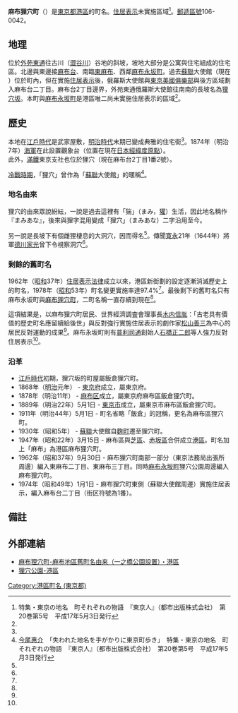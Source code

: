 {{Pathnav|日本|東京都|[[港區_(東京都)|港區]]|frame=1}}
{{Infobox Settlement
|official_name = 麻布狸穴町
|native_name =
|settlement_type = [[町|町]]
|image_skyline =
|imagesize =
|image_caption =
|image_flag =
|image_seal =
| image_map =
| map_caption =
| pushpin_map =
|subdivision_type = [[國家|國家]]
|subdivision_name = [[File:Flag_of_Japan.svg|border]] [[日本|日本]]
|subdivision_type1 = [[都道府縣|都道府縣]]
|subdivision_name1 = [[File:Flag_of_Tokyo_Prefecture.svg|25px]] [[東京都|東京都]]
|subdivision_type2 = [[東京都區部|特別區]]
|subdivision_name2 = [[File:Flag_of_Minato,_Tokyo.svg|25px]] [[港區_(東京都)|港區]]
|established_title =
|established_date =
|government_type =
|leader_title =
|leader_name =
|area_magnitude =
|area_total_sq_mi =
|area_total_km2 =
|area_land_sq_mi =
|area_land_km2 =
|area_urban_sq_mi =
|area_urban_km2 =
|area_metro_km2 =
|area_metro_sq_mi =
|population_as_of= 2013年（平成25年）7月1日
|population_footnotes =
|population_total = 308<ref>[http://www.city.minato.tokyo.jp/toukeichousa/kuse/toke/jinko/chocho/azabu/2013/07.html 港区公式ホームページ／2013年7月（町丁目別人口・世帯数（麻布地区総合支所管内））]</ref>
|population_urban =
|population_metro =
|population_density_sq_mi =
|population_density_km2 =
| timezone = [[日本標準時間|JST]]
| utc_offset = +9
|timezone_DST =
|utc_offset_DST =
|latd=|latm=|lats=|latNS=
|longd=|longm=|longs=|longEW=
|elevation_footnotes=
|elevation_m =
|elevation_ft =
|postal_code_type = [[郵遞區號|郵遞區號]]
|postal_code = 106-0042
|area_code =
|website =
|footnotes =
}}
'''麻布狸穴町'''（{{jpn|j=麻布狸穴町|hg=あざぶまみあなちょう|rm=Azabu-mamianachō|f=y}}）是[[東京都|東京都]][[港區_(東京都)|港區]]的町名。[[住居表示|住居表示]]未實施區域<ref name="tokyojin">特集・東京の地名　町それぞれの物語　『東京人』（都市出版株式会社）　第20巻第5号　平成17年5月3日発行</ref>。[[郵遞區號|郵遞區號]]106-0042。

== 地理 ==
位於[[外苑東通|外苑東通]]往古川（[[澀谷川|澀谷川]]）谷地的斜坡，坡地大部分是公寓與住宅組成的住宅區。北邊與東邊接[[麻布台|麻布台]]、南臨[[東麻布|東麻布]]、西鄰[[麻布永坂町|麻布永坂町]]。過去[[蘇聯|蘇聯]]大使館（現在{{Link-ru|俄羅斯駐日大使館|Посольство России в Японии|俄羅斯大使館}} ）位於町內，但在實施[[住居表示|住居表示]]後，俄羅斯大使館與[[東京美國俱樂部|東京美國俱樂部]]與後方區域劃入麻布台二丁目。麻布台2丁目邊界，外苑東通俄羅斯大使館往南南的長坡名為[[狸穴坂|狸穴坂]]。本町與[[麻布永坂町|麻布永坂町]]是港區唯二尚未實施住居表示的區域<ref name="tokyojin" />。

== 歷史 ==
本地在[[江戶時代|江戶時代]]是武家屋敷，[[明治時代|明治時代]]末期已變成典雅的住宅街<ref name="tokyojin"/>。1874年（明治7年）[[大日本帝國海軍|海軍]]在此設置觀象台（位置在現在[[日本經緯度原點|日本經緯度原點]]）。<br />
此外，[[滿鐵|滿鐵]]東京支社也位於狸穴（現在麻布台2丁目1番2號）。

[[冷戰|冷戰時期]]，「狸穴」曾作為「[[蘇聯|蘇聯]]大使館」的暱稱<ref name="tokyojinimao">[[今尾惠介|今尾惠介]]　「失われた地名を手がかりに東京町歩き」　特集・東京の地名　町それぞれの物語　『東京人』（都市出版株式会社）　第20巻第5号　平成17年5月3日発行</ref>。

=== 地名由來 ===
狸穴的由來眾說紛紜，一說是過去這裡有「猯」（まみ，[[獾|獾]]）生活，因此地名稱作『まみあな』，後來與狸字混用變成「狸穴」（まみあな）二字沿用至今。

另一說是長坡下有個雌狸棲息的大洞穴，因而得名<ref name="tokyojin"/>。傳聞[[寛永|寛永]]21年（1644年）將軍[[德川家光|德川家光]]曾下令視察洞穴<ref name="tokyojin"/>。

===剩餘的舊町名===
1962年（[[昭和|昭和]]37年）[[住居表示法律|住居表示法律]]成立以來，港區新街劃的設定逐漸消滅歷史上的町名，1978年（[[昭和|昭和]]53年）町名變更實施率達97.4%<ref name="tokyojin"/>。最後剩下的舊町名只有麻布永坂町與[[麻布狸穴町|麻布狸穴町]]，二町名稱一直存續到現在<ref name="tokyojin"/>。

這項結果是，以麻布狸穴町居民、世界經濟調査會理事長[[木内信胤|木内信胤]]：「古老具有價值的歷史町名應留續給後世」與反對強行實施住居表示的劇作家[[松山善三|松山善三]]為中心的居民反對運動的成果<ref name="tokyojin"/>。麻布永坂町則有[[普利司通|普利司通]]創始人[[石橋正二郎|石橋正二郎]]等人強力反對住居表示<ref name="tokyojin"/>。

=== 沿革 ===
* [[江戶時代|江戶時代]]初期，狸穴坂的町屋屬飯倉狸穴町。
* 1868年（[[明治|明治]]元年） - [[東京府|東京府]]成立，屬東京府。
* 1878年（明治11年） - [[麻布区|麻布区]]成立，屬東京府麻布區飯倉狸穴町。
* 1889年（明治22年）5月1日 - [[東京市|東京市]]成立，屬東京市麻布區飯倉狸穴町。
* 1911年（明治44年）5月1日 - 町名省略「飯倉」的冠稱，更名為麻布區狸穴町。
* 1930年（昭和5年） - [[蘇聯|蘇聯]]大使館自[[麴町|麴町]]遷至狸穴町。
* 1947年（昭和22年）3月15日 - 麻布區與[[芝區|芝區]]、[[赤坂區|赤坂區]]合併成立[[港區_(東京都)|港區]]。町名加上「麻布」為港區麻布狸穴町。
* 1962年（昭和37年）9月30日 - 麻布狸穴町南部一部分（東京法務局出張所周邊）編入東麻布二丁目、東麻布三丁目。同時[[麻布永坂町|麻布永坂町]]狸穴公園周邊編入麻布狸穴町。
* 1974年（昭和49年）1月1日 - 麻布狸穴町東側（蘇聯大使館周邊）實施住居表示，編入麻布台二丁目（街区符號為1番）。

== 備註 ==
{{reflist}}

==外部連結==
*[http://www.city.minato.tokyo.jp/joho/kyuchomei/azabutiku/files/ichinohashi.pdf 麻布狸穴町-麻布地區舊町名由来（一之橋公園設置）・港區]{{dead link|date=十一月 2017 |bot=InternetArchiveBot }}　
*[https://web.archive.org/web/20100201172127/http://www.city.minato.tokyo.jp/sisetu/koenyuen/koen/azabu/mamiana/index.html 狸穴公園-港區]

{{Geographic Location
|中央      = 麻布狸穴町
|North     =
|東北      = [[麻布台|麻布台]]
|East      =
|Southeast =
|南        = [[東麻布|東麻布]]
|Southwest =
|西        = [[麻布永坂町|麻布永坂町]]
|Northwest =
|image     =
}}

{{港區 (東京都)的町名}}

{{DEFAULTSORT:Azabumamianacho}}
[[Category:港區町名_(東京都)|Category:港區町名 (東京都)]]